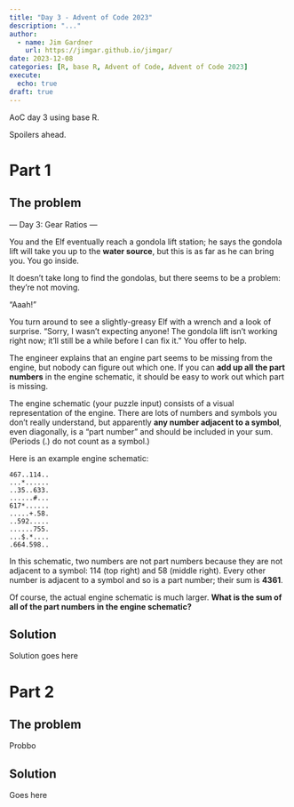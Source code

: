 ```yaml
---
title: "Day 3 - Advent of Code 2023"
description: "..."
author:
  - name: Jim Gardner
    url: https://jimgar.github.io/jimgar/
date: 2023-12-08
categories: [R, base R, Advent of Code, Advent of Code 2023]
execute:
  echo: true
draft: true
---
```


AoC day 3 using base R.

Spoilers ahead.

# Part 1

## The problem
--- Day 3: Gear Ratios ---

You and the Elf eventually reach a gondola lift station; he says the gondola lift will take you up to the **water source**, but this is as far as he can bring you. You go inside.

It doesn't take long to find the gondolas, but there seems to be a problem: they're not moving.

"Aaah!"

You turn around to see a slightly-greasy Elf with a wrench and a look of surprise. "Sorry, I wasn't expecting anyone! The gondola lift isn't working right now; it'll still be a while before I can fix it." You offer to help.

The engineer explains that an engine part seems to be missing from the engine, but nobody can figure out which one. If you can **add up all the part numbers** in the engine schematic, it should be easy to work out which part is missing.

The engine schematic (your puzzle input) consists of a visual representation of the engine. There are lots of numbers and symbols you don't really understand, but apparently **any number adjacent to a symbol**, even diagonally, is a "part number" and should be included in your sum. (Periods (.) do not count as a symbol.)

Here is an example engine schematic:

```
467..114..
...*......
..35..633.
......#...
617*......
.....+.58.
..592.....
......755.
...$.*....
.664.598..
```

In this schematic, two numbers are not part numbers because they are not adjacent to a symbol: 114 (top right) and 58 (middle right). Every other number is adjacent to a symbol and so is a part number; their sum is **4361**.

Of course, the actual engine schematic is much larger. **What is the sum of all of the part numbers in the engine schematic?**

## Solution
Solution goes here

# Part 2

## The problem
Probbo

## Solution
Goes here